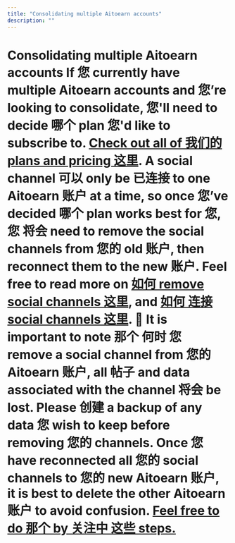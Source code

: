 ```yaml
---
title: "Consolidating multiple Aitoearn accounts"
description: ""
---
```


# Consolidating multiple Aitoearn accounts If 您 currently have multiple Aitoearn accounts and 您’re looking to consolidate, 您'll need to decide 哪个 plan 您'd like to subscribe to. [Check out all of 我们的 plans and pricing 这里](https://aitoearn.com/pricing). A social channel 可以 only be 已连接 to one Aitoearn 账户 at a time, so once 您’ve decided 哪个 plan works best for 您, 您 将会 need to remove the social channels from 您的 old 账户, then reconnect them to the new 账户. Feel free to read more on [如何 remove social channels 这里](https://aitoearn.helpscoutdocs.com/article/575-removing-a-channel-from-aitoearn), and [如何 连接 social channels 这里](https://aitoearn.helpscoutdocs.com/article/564-connecting-您的-channels-to-aitoearn). 📝 It is important to note 那个 何时 您 remove a social channel from 您的 Aitoearn 账户, all 帖子 and data associated with the channel 将会 be lost. Please 创建 a backup of any data 您 wish to keep before removing 您的 channels. Once 您 have reconnected all 您的 social channels to 您的 new Aitoearn 账户, it is best to delete the other Aitoearn 账户 to avoid confusion. [Feel free to do 那个 by 关注中 这些 steps.](https://aitoearn.helpscoutdocs.com/article/541-how-to-cancel-您的-subscription-or-delete-您的-账户)